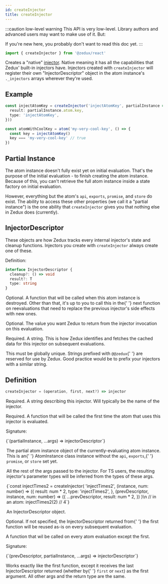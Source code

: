 ```yaml
---
id: createInjector
title: createInjector
---
```



:::caution low-level warning
This API is very low-level. Library authors and advanced users may want to make use of it. But:

If you're new here, you probably don't want to read this doc yet.
:::

```ts
import { createInjector } from '@zedux/react'
```

Creates a "native" [injector](../glossary#injector). Native meaning it has all the capabilities that Zedux' built-in injectors have. Injectors created with `createInjector` will register their own "InjectorDescriptor" object in the atom instance's `._injectors` arrays wherever they're used.

## Example

```ts
const injectAtomKey = createInjector('injectAtomKey', partialInstance => ({
  result: partialInstance.atom.key,
  type: 'injectAtomKey',
}))

const atomWithCoolKey = atom('my-very-cool-key', () => {
  const key = injectAtomKey()
  key === 'my-very-cool-key' // true
})
```

## Partial Instance

The atom instance doesn't fully exist yet on initial evaluation. That's the purpose of the initial evaluation - to finish creating the atom instance. Because of this, you can't retrieve the full atom instance inside a state factory on initial evaluation.

However, everything but the atom's `api`, `exports`, `promise`, and `store` do exist. The ability to access these other properties (we call it a "partial instance") is the one ability that `createInjector` gives you that nothing else in Zedux does (currently).

## InjectorDescriptor

These objects are how Zedux tracks every internal injector's state and cleanup functions. Injectors you create with `createInjector` always create one of these.

Definition:

```ts
interface InjectorDescriptor {
  cleanup?: () => void
  result?: T
  type: string
}
```

<Legend>
  <Item name="cleanup">
    <p>
      Optional. A function that will be called when this atom instance is
      destroyed. Other than that, it's up to you to call this in the{' '}
      <Link to="#next">next function</Link> on reevaluations that need to
      replace the previous injector's side effects with new ones.
    </p>
  </Item>
  <Item name="result">
    <p>
      Optional. The value you want Zedux to return from the injector invocation
      on this evaluation.
    </p>
  </Item>
  <Item name="type">
    <p>
      Required. A string. This is how Zedux identifies and fetches the cached
      data for this injector on subsequent evaluations.
    </p>
    <p>
      This must be globally unique. Strings prefixed with <code>@@zedux</code>{' '}
      are reserved for use by Zedux. Good practice would be to prefix your
      injectors with a similar string.
    </p>
  </Item>
</Legend>

## Definition

```ts
createInjector = (operation, first, next?) => injector
```

<Legend>
  <Item name="operation">
    <p>
      Required. A string describing this injector. Will typically be the name of
      the injector.
    </p>
  </Item>
  <Item name="first">
    <p>
      Required. A function that will be called the first time the atom that uses
      this injector is evaluated.
    </p>
    <p>Signature:</p>
    <Ts>{`(partialInstance, ...args) => injectorDescriptor`}</Ts>
    <Legend>
      <Item name="partialInstance">
        <p>
          The partial atom instance object of the currently-evaluating atom
          instance. This is an{' '}
          <Link to="../classes/AtomInstance">AtomInstance</Link> class instance
          without the <code>api</code>, <code>exports</code>,{' '}
          <code>promise</code>, or <code>store</code> set yet.
        </p>
      </Item>
      <Item name="...args">
        <p>
          All the rest of the args passed to the injector. For TS users, the
          resulting injector's parameter types will be inferred from the types
          of these args.
        </p>
        <Ts>{`const injectTimes2 = createInjector(
  'injectTimes2',
  (instance, num: number) => ({
    result: num * 2,
    type: 'injectTimes2',
  },
  (prevDescriptor, instance, num: number) => ({
    ...prevDescriptor,
    result: num * 2,
  })
)\n
// in an atom:
injectTimes2(2) // 4`}</Ts>
      </Item>
      <Item name="Returns">
        <p>
          An <Link to="#injectordescriptor">InjectorDescriptor</Link> object.
        </p>
      </Item>
    </Legend>
  </Item>
  <Item name="next">
    <p>
      Optional. If not specified, the InjectorDescriptor returned from{' '}
      <Link to="#first">the first function</Link> will be reused as-is on every
      subsequent evaluation.
    </p>
    <p>
      A function that wil be called on every atom evaluation except the first.
    </p>
    <p>Signature:</p>
    <Ts>{`(prevDescriptor, partialInstance, ...args) => injectorDescriptor`}</Ts>
    <p>
      Works exactly like <Link to="#first">the first function</Link>, except it
      receives the last InjectorDescriptor returned (whether by{' '}
      <code>first</code> or <code>next</code>) as the first argument. All other
      args and the return type are the same.
    </p>
  </Item>
</Legend>

